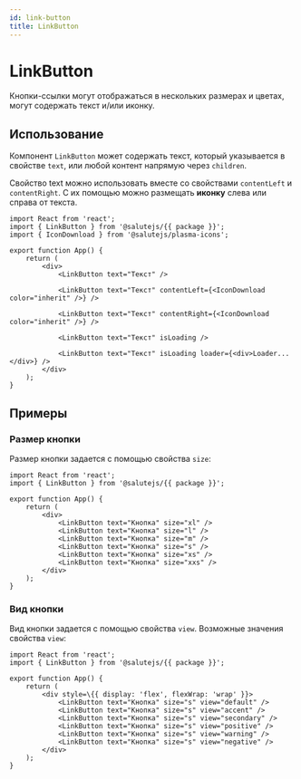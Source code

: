 ```yaml
---
id: link-button
title: LinkButton
---
```



# LinkButton
Кнопки-ссылки могут отображаться в нескольких размерах и цветах, могут содержать текст и/или иконку.

<Description name="LinkButton" />
<PropsTable name="LinkButton" />

## Использование
Компонент `LinkButton` может содержать текст, который указывается в
свойстве `text`, или любой контент напрямую через `children`.

Свойство text можно использовать вместе со свойствами `contentLeft` и `contentRight`.
С их помощью можно размещать **иконку** слева или справа от текста.

```tsx live
import React from 'react';
import { LinkButton } from '@salutejs/{{ package }}';
import { IconDownload } from '@salutejs/plasma-icons';

export function App() {
    return (
        <div>
            <LinkButton text="Текст" />

            <LinkButton text="Текст" contentLeft={<IconDownload color="inherit" />} />

            <LinkButton text="Текст" contentRight={<IconDownload color="inherit" />} />

            <LinkButton text="Текст" isLoading />

            <LinkButton text="Текст" isLoading loader={<div>Loader...</div>} />
        </div>
    );
}
```

## Примеры

### Размер кнопки
Размер кнопки задается с помощью свойства `size`:

```tsx live
import React from 'react';
import { LinkButton } from '@salutejs/{{ package }}';

export function App() {
    return (
        <div>
            <LinkButton text="Кнопка" size="xl" />
            <LinkButton text="Кнопка" size="l" />
            <LinkButton text="Кнопка" size="m" />
            <LinkButton text="Кнопка" size="s" />
            <LinkButton text="Кнопка" size="xs" />
            <LinkButton text="Кнопка" size="xxs" />
        </div>
    );
}
```

### Вид кнопки
Вид кнопки задается с помощью свойства `view`. Возможные значения свойства `view`:

```tsx live
import React from 'react';
import { LinkButton } from '@salutejs/{{ package }}';

export function App() {
    return (
        <div style=\{{ display: 'flex', flexWrap: 'wrap' }}>
            <LinkButton text="Кнопка" size="s" view="default" />
            <LinkButton text="Кнопка" size="s" view="accent" />
            <LinkButton text="Кнопка" size="s" view="secondary" />
            <LinkButton text="Кнопка" size="s" view="positive" />
            <LinkButton text="Кнопка" size="s" view="warning" />
            <LinkButton text="Кнопка" size="s" view="negative" />
        </div>
    );
}
```
